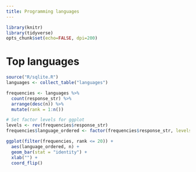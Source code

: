 ```yaml
---
title: Programming languages
---
```

```r
library(knitr)
library(tidyverse)
opts_chunk$set(echo=FALSE, dpi=200)
```

# Top languages

```r
source("R/sqlite.R")
languages <- collect_table("languages")

frequencies <- languages %>%
  count(response_str) %>%
  arrange(desc(n)) %>%
  mutate(rank = 1:n())

# Set factor levels for ggplot
levels <- rev(frequencies$response_str)
frequencies$language_ordered <- factor(frequencies$response_str, levels = levels)

ggplot(filter(frequencies, rank <= 20)) +
  aes(language_ordered, n) +
  geom_bar(stat = "identity") +
  xlab("") +
  coord_flip()
```